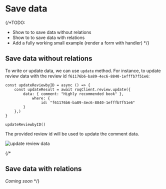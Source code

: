 # Save data

{/*TODO:
- Show to to save data without relations
- Show to to save data with relations
- Add a fully working small example (render a form with handler)
*/}

## Save data without relations

To write or update data, we can use `update` method. For instance, to update review data with the review id `f61176b6-ba89-4ec6-8840-1efffb7f51e6`:

```tsx
const updateReviewbyID = async () => {
    const updateResult = await roqClient.review.update({
	    data: { comment: "Highly recommended book" },
		    where: {
			    id: "f61176b6-ba89-4ec6-8840-1efffb7f51e6"
		}
	},)
}
   
updateReviewbyID()
```
The provided review id will be used to update the comment data.

![update review data](/screenshots/nextjs-write-data-baas.png)

{/*

## Save data with relations

_Coming soon_
*/}